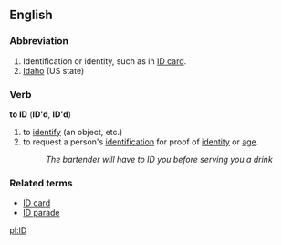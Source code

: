 ==English==
===Abbreviation===
#Identification or identity, such as in [[ID card]].
#[[Idaho]] (US state)

===Verb===
'''to ID''' ('''ID'd''', '''ID'd''')

#to [[identify]] (an object, etc.)
#to request a person's [[identification]] for proof of [[identity]] or [[age]].
#:''The bartender will have to ID you before serving you a drink''

===Related terms===
*[[ID card]]
*[[ID parade]]

[[pl:ID]]
